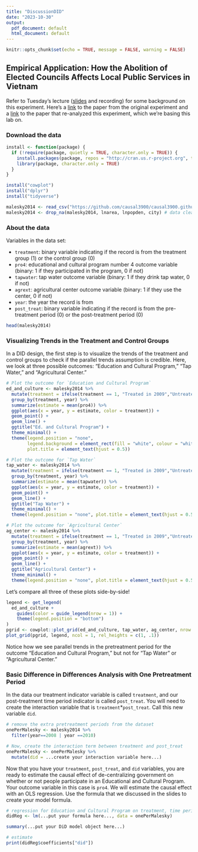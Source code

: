 ```yaml
---
title: "DiscussionDID"
date: "2023-10-30"
output:
  pdf_document: default
  html_document: default
---
```


```r
knitr::opts_chunk$set(echo = TRUE, message = FALSE, warning = FALSE)
```

## Empirical Application: How the Abolition of Elected Councils Affects Local Public Services in Vietnam

Refer to Tuesday's lecture ([slides](causal3900.github.io/assets/slides/9-1_did.pdf) and recording) for some background on this experiment. Here's a [link](https://www.cambridge.org/core/journals/american-political-science-review/article/impact-of-recentralization-on-public-services-a-differenceindifferences-analysis-of-the-abolition-of-elected-councils-in-vietnam/3477854BAAFE152DC93C594169D64F58) to the paper from the original experiment and a [link](https://www.cambridge.org/core/journals/political-analysis/article/using-multiple-pretreatment-periods-to-improve-differenceindifferences-and-staggered-adoption-designs/747F618FD4AD82A536823521D89310F7) to the paper that re-analyzed this experiment, which we're basing this lab on. 

### Download the data
```r
install <- function(package) {
  if (!require(package, quietly = TRUE, character.only = TRUE)) {
    install.packages(package, repos = "http://cran.us.r-project.org", type = "binary")
    library(package, character.only = TRUE)
  }
}

install("cowplot")
install("dplyr")
install("tidyverse")

malesky2014 <- read_csv("https://github.com/causal3900/causal3900.github.io/raw/main/assets/data/malesky2014.csv")
malesky2014 <- drop_na(malesky2014, lnarea, lnpopden, city) # data cleaning
```


### About the data

Variables in the data set:

- `treatment`: binary variable indicating if the record is from the treatment group ($1$) or the control group ($0$)
- `pro4`: educational and cultural program number 4 outcome variable (binary: $1$ if they participated in the program, $0$ if not)
- `tapwater`: tap water outcome variable (binary: $1$ if they drink tap water, $0$ if not)
- `agrext`: agricultural center outcome variable (binary: $1$ if they use the center, $0$ if not)
- `year`: the year the record is from
- `post_treat`: binary variable indicating if the record is from the pre-treatment period ($0$) or the post-treatment period ($0$)

```r
head(malesky2014)
```


### Visualizing Trends in the Treatment and Control Groups

In a DID design, the first step is to visualize the trends of the treatment and control groups to check if the parallel trends assumption is credible. Here, we look at three possible outcomes: "Education and Cultural Program," "Tap Water," and "Agricultural Center."

```r
# Plot the outcome for `Education and Cultural Program`
ed_and_culture <- malesky2014 %>%
  mutate(treatment = ifelse(treatment == 1, "Treated in 2009","Untreated")) %>%
  group_by(treatment, year) %>%
  summarize(estimate = mean(pro4)) %>%
  ggplot(aes(x = year, y = estimate, color = treatment)) + 
  geom_point() + 
  geom_line() + 
  ggtitle("Ed. and Cultural Program") +
  theme_minimal() +
  theme(legend.position = "none",
        legend.background = element_rect(fill = "white", colour = "white"),
        plot.title = element_text(hjust = 0.5))

# Plot the outcome for `Tap Water`
tap_water <- malesky2014 %>%
  mutate(treatment = ifelse(treatment == 1, "Treated in 2009","Untreated")) %>%
  group_by(treatment, year) %>%
  summarize(estimate = mean(tapwater)) %>%
  ggplot(aes(x = year, y = estimate, color = treatment)) +
  geom_point() +
  geom_line() +
  ggtitle("Tap Water") +
  theme_minimal() +
  theme(legend.position = "none", plot.title = element_text(hjust = 0.5))

# Plot the outcome for `Agricultural Center`
ag_center <- malesky2014 %>%
  mutate(treatment = ifelse(treatment == 1, "Treated in 2009","Untreated")) %>%
  group_by(treatment, year) %>%
  summarize(estimate = mean(agrext)) %>%
  ggplot(aes(x = year, y = estimate, color = treatment)) +
  geom_point() +
  geom_line() +
  ggtitle("Agricultural Center") +
  theme_minimal() + 
  theme(legend.position = "none", plot.title = element_text(hjust = 0.5))
```

Let's compare all three of these plots side-by-side!
```r
legend <- get_legend(
  ed_and_culture + 
    guides(color = guide_legend(nrow = 1)) +
    theme(legend.position = "bottom")
)
pgrid <- cowplot::plot_grid(ed_and_culture, tap_water, ag_center, nrow = 1)
plot_grid(pgrid, legend, ncol = 1, rel_heights = c(1, .1))
```
Notice how we see parallel trends in the pretreatment period for the outcome "Education and Cultural Program," but not for "Tap Water" or "Agricultural Center."

### Basic Difference in Differences Analysis with One Pretreatment Period

In the data our treatment indicator variable is called `treatment`, and our
post-treatment time period indicator is called `post_treat`. You will need to
create the interaction variable that is `treatment`*`post_treat`. Call this
new variable `did`.

```r
# remove the extra pretreatment periods from the dataset
onePerMalesky <- malesky2014 %>%
  filter(year==2008 | year ==2010)

# Now, create the interaction term between treatment and post_treat
onePerMalesky <- onePerMalesky %>%
  mutate(did = ...create your interaction variable here...)
```

Now that you have your `treatment`, `post_treat`, and `did` variables, you are
ready to estimate the causal effect of de-centralizing government on whether or
not people participate in an Educational and Cultural Program. Your outcome
variable in this case is `pro4`. We will estimate the causal effect with an 
OLS regression. Use the formula that we discussed in the slides to create 
your model formula.
```r
# regression for Education and Cultural Program on treatment, time period, and interaction term
didReg <- lm(...put your formula here..., data = onePerMalesky)

summary(...put your DiD model object here...)

# estimate
print(didReg$coefficients["did"])
```


